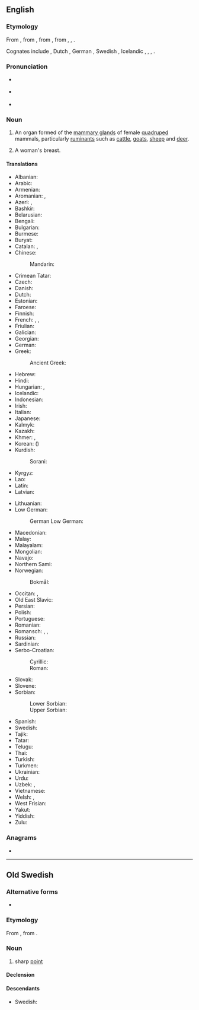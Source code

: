 ==English==

===Etymology===
From {{etyl|enm|en}} {{m|enm|uddyr}}, from {{etyl|ang|en}} {{m|ang|ūder||udder; breast}}, from {{etyl|gem-pro|en}} {{m|gem-pro|*ūdarą}}, from {{etyl|ine-pro|en}} {{m|ine-pro|*h₁ewHdʰr̥-}}, {{m|ine-pro|*h₁owHdʰr̥-}}, {{m|ine-pro|*h₁uHdʰr̥-||udder}}.

Cognates include {{cog|stq|Jadder||udder}}, Dutch {{m|nl|uier||udder}}, German {{m|de|Euter||udder}}, Swedish {{m|sv|juver||udder}}, Icelandic {{m|is|júgur||udder}}, {{etyl|sa|-}} {{attention|sa|is there a way to indicate specifically Vedic Sanskrit?}} {{m|sa|sc=Deva|ऊधर्|tr=ū́dhar}}, {{cog|grc|οὖθαρ}}, {{cog|la|ūber}}.

===Pronunciation===
* {{a|GenAm}} {{IPA|/ˈʌdɚ/|lang=en}}
* {{a|RP}} {{IPA|/ˈʌdə/|lang=en}}
* {{rhymes|ʌdə(ɹ)|lang=en}}

===Noun===
{{en-noun}}

# An organ formed of the [[mammary gland]]s of female [[quadruped]] mammals, particularly [[ruminant]]s such as [[cattle]], [[goat]]s, [[sheep]] and [[deer]].
# {{lb|en|slang}} A woman's breast.

====Translations====
{{trans-top|organ formed of the mammary glands of female quadruped mammals}}
* Albanian: {{t+|sq|sisë|f}}
* Arabic: {{t|ar|ضَرْع|m}}
* Armenian: {{t+|hy|կուրծ}}
* Aromanian: {{t|rup|udzir}}, {{t|rup|udzãre}}
* Azeri: {{t|az|yelin}}, {{t|az|məmə}}
* Bashkir: {{t|ba|елен|sc=Cyrl}}
* Belarusian: {{t|be|вы́мя|n}}
* Bengali: {{t|bn|বাঁট|tr=bamţ|sc=Beng}}
* Bulgarian: {{t|bg|ви́ме|n}}
* Burmese: {{t|my|နို့အုံ|sc=Mymr}}
* Buryat: {{t|bua|дэлэн}}
* Catalan: {{t|ca|braguer|m}}, {{t|ca|mamella|f}}
* Chinese:
*: Mandarin: {{t+|cmn|乳房|tr=rǔfáng|sc=Hani}}
* Crimean Tatar: {{t|crh|yelin}}
* Czech: {{t+|cs|vemeno|n}}
* Danish: {{t+|da|yver|n}}
* Dutch: {{t+|nl|uier|m}}
* Estonian: {{t|et|udar}}
* Faroese: {{t|fo|júgur|n}}
* Finnish: {{t+|fi|utare}}
* French: {{t+|fr|pis|m}}, {{t+|fr|tétine}}, {{t+|fr|mamelle}}
* Friulian: {{t|fur|luvri}}
* Galician: {{t+|gl|ubre|m}}
* Georgian: {{t|ka|ცური}}
* German: {{t+|de|Euter|m}}
* Greek: {{t+|el|μαστάρι|n}}
*: Ancient Greek: {{t|grc|οὖθαρ|n}}
* Hebrew: {{t-needed|he}}
* Hindi: {{t+|hi|थन|f|sc=Deva}}
* Hungarian: {{t+|hu|tőgy}}, {{t+|hu|emlő}}
* Icelandic: {{t+|is|júgur|n}}
* Indonesian: {{t+|id|ambing}}
* Irish: {{t|ga|úth|m}}
* Italian: {{t+|it|mammella|f}}
* Japanese: {{t|ja|乳房|tr=ちぶさ, chibusa, にゅうぼう, nyūbō|sc=Jpan}}
* Kalmyk: {{t|xal|делң}}
* Kazakh: {{t|kk|желін|sc=Cyrl}}
* Khmer: {{t+|km|ដោះ|tr=dɑh|sc=Khmr}}, {{t+|km|ថនៈ|tr=tʰaʔnaʔ|sc=Khmr}}
* Korean: {{t+|ko|유방|sc=Kore}} ({{t+|ko|乳房|sc=Kore}})
* Kurdish:
*: Sorani: {{t+|ku|گوان|tr=guwan|sc=ku-Arab}}
* Kyrgyz: {{t+|ky|желин|sc=Cyrl}}
* Lao: {{t|lo|ເຕົ້າ|sc=Laoo}}
* Latin: {{t+|la|ūber|n}}
* Latvian: {{t|lv|tesmenis|m}}
{{trans-mid}}
* Lithuanian: {{t|lt|tešmuo|m}}
* Low German:
*: German Low German: {{t+|nds-de|Jidder|n}}
* Macedonian: {{t|mk|виме|n}}
* Malay: {{t|ms|ambing}}
* Malayalam: {{t+|ml|അകിട്|tr=akitu}}
* Mongolian: {{t+|mn|дэлэн|sc=Cyrl}}
* Navajo: {{t|nv|abeʼ astseʼ}}
* Northern Sami: {{t|se|ruoksi}}
* Norwegian:
*: Bokmål: {{t+|nb|jur|n}}
* Occitan: {{t+|oc|teta|f}}, {{t|oc|braguièr|m}}
* Old East Slavic: {{t|orv|вымя|n|sc=Cyrs}}
* Persian: {{t+|fa|پستان|tr=pestân|sc=fa-Arab}}
* Polish: {{t+|pl|wymię|n}}
* Portuguese: {{t+|pt|úbere}}
* Romanian: {{t+|ro|uger}}
* Romansch: {{t|rm|iver}}, {{t|rm|eiver}}, {{t|rm|üver}}
* Russian: {{t+|ru|вы́мя|n}}
* Sardinian: {{t|sc|tita|f}}
* Serbo-Croatian:
*: Cyrillic: {{t|sh|ви̏ме|n|sc=Cyrl}}
*: Roman: {{t+|sh|vȉme|n}}
* Slovak: {{t|sk|vemeno|n}}
* Slovene: {{t|sl|vime|n}}
* Sorbian:
*: Lower Sorbian: {{t|dsb|wumje|n}}
*: Upper Sorbian: {{t|hsb|wumjo|n}}
* Spanish: {{t+|es|ubre|f}}
* Swedish: {{t+|sv|juver|n}}
* Tajik: {{t|tg|пистон}}
* Tatar: {{t+|tt|җилен}}
* Telugu: {{t+|te|పొదుగు}}
* Thai: {{t|th|เต้า|sc=Thai}}
* Turkish: {{t+|tr|meme}}
* Turkmen: {{t|tk|emjek}}
* Ukrainian: {{t|uk|ви́м'я|n}}
* Urdu: {{t|ur|تھن|f|tr=than|sc=ur-Arab}}
* Uzbek: {{t+|uz|yelin}}, {{t+|uz|yelim}}
* Vietnamese: {{t|vi|bầu vú}}
* Welsh: {{t|cy|piw|m}}, {{t+|cy|pwrs}}
* West Frisian: {{t|fy|jaar|c}}
* Yakut: {{t|sah|сирин|sc=Cyrl}}
* Yiddish: {{t|yi|אײַטער}}
* Zulu: {{t|zu|ibele|c5|c6}}
{{trans-bottom}}

===Anagrams===
* {{anagrams|en|dured}}

----

==Old Swedish==

===Alternative forms===
* {{l|gmq-osw|odder}}

===Etymology===
From {{inh|gmq-osw|non|oddr}}, from {{inh|gmq-osw|gem-pro|*uzdaz}}.

===Noun===
{{head|gmq-osw|noun|g=m}}

# sharp [[point]]

====Declension====
{{gmq-osw-decl-noun-a-m|udd}}

====Descendants====
* Swedish: {{l|sv|udd}}